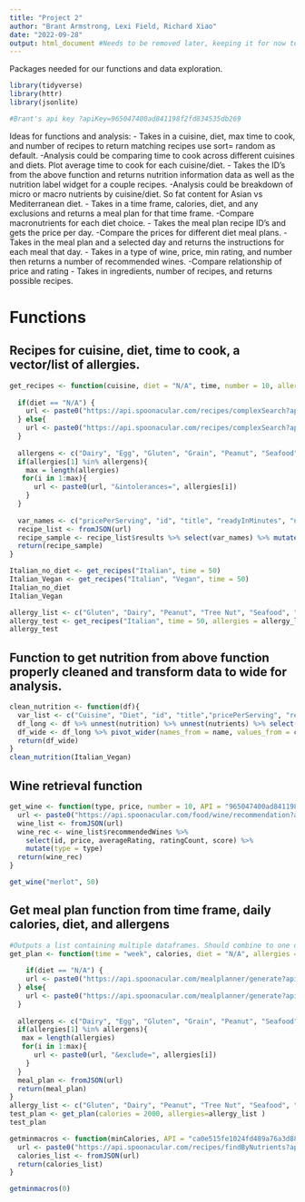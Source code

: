 ---
title: "Project 2"
author: "Brant Armstrong, Lexi Field, Richard Xiao"
date: "2022-09-28"
output: html_document #Needs to be removed later, keeping it for now to test how the file knits.
---

Packages needed for our functions and data exploration.
```{r, message=FALSE}
library(tidyverse)
library(httr)
library(jsonlite)

#Brant's api key ?apiKey=965047400ad841198f2fd834535db269
```

Ideas for functions and analysis:
- Takes in a cuisine, diet, max time to cook, and number of recipes to return matching recipes use sort= random as default. 
  -Analysis could be comparing time to cook across different cuisines and diets. Plot average time to cook for each cuisine/diet. 
- Takes the ID's from the above function and returns nutrition information data as well as the nutrition label widget for a couple recipes.
  -Analysis could be breakdown of micro or macro nutrients by cuisine/diet. So fat content for Asian vs Mediterranean diet.
- Takes in a time frame, calories, diet, and any exclusions and returns a meal plan for that time frame.
  -Compare macronutrients for each diet choice.
- Takes the meal plan recipe ID's and gets the price per day.
  -Compare the prices for different diet meal plans.
- Takes in the meal plan and a selected day and returns the instructions for each meal that day.
- Takes in a type of wine, price, min rating, and number then returns a number of recommended wines.
  -Compare relationship of price and rating
- Takes in ingredients, number of recipes, and returns possible recipes.

# **Functions**


## Recipes for cuisine, diet, time to cook, a vector/list of allergies.

```{r}
get_recipes <- function(cuisine, diet = "N/A", time, number = 10, allergies = "None", API = "ca0e515fe1024fd489a76a3d88fcb775"){
  
  if(diet == "N/A") {
    url <- paste0("https://api.spoonacular.com/recipes/complexSearch?apiKey=", API, "&cuisine=", cuisine,"&maxReadyTime=", time, "&number=", number, "&sort=random&addRecipeNutrition=true")
  } else{
    url <- paste0("https://api.spoonacular.com/recipes/complexSearch?apiKey=", API, "&cuisine=", cuisine, "&diet=", diet,"&maxReadyTime=", time,"&number=", number, "&sort=random&addRecipeNutrition=true")
  }
  
  allergens <- c("Dairy", "Egg", "Gluten", "Grain", "Peanut", "Seafood", "Sesame", "Shellfish", "Soy", "Sulfite", "Tree Nut", "Wheat")
  if(allergies[1] %in% allergens){
    max = length(allergies)
   for(i in 1:max){
      url <- paste0(url, "&intolerances=", allergies[i])
    }
  }
  
  var_names <- c("pricePerServing", "id", "title", "readyInMinutes", "nutrition", "servings")
  recipe_list <- fromJSON(url)
  recipe_sample <- recipe_list$results %>% select(var_names) %>% mutate(Cuisine = cuisine, Diet = diet)
  return(recipe_sample)
}

Italian_no_diet <- get_recipes("Italian", time = 50)
Italian_Vegan <- get_recipes("Italian", "Vegan", time = 50)
Italian_no_diet
Italian_Vegan

allergy_list <- c("Gluten", "Dairy", "Peanut", "Tree Nut", "Seafood", "Shellfish")
allergy_test <- get_recipes("Italian", time = 50, allergies = allergy_list)
allergy_test
```


## Function to get nutrition from above function properly cleaned and transform data to wide for analysis.

```{r}
clean_nutrition <- function(df){
  var_list <- c("Cuisine", "Diet", "id", "title","pricePerServing", "readyInMinutes", "name", "amount", "unit", "servings" )
  df_long <- df %>% unnest(nutrition) %>% unnest(nutrients) %>% select(var_list)
  df_wide <- df_long %>% pivot_wider(names_from = name, values_from = c(amount, unit ))
  return(df_wide)
}
clean_nutrition(Italian_Vegan)
```

## Wine retrieval function
```{r}
get_wine <- function(type, price, number = 10, API = "965047400ad841198f2fd834535db269"){
  url <- paste0("https://api.spoonacular.com/food/wine/recommendation?apiKey=", API, "&wine=", type, "&maxPrice=", price, "&number=", number)
  wine_list <- fromJSON(url)
  wine_rec <- wine_list$recommendedWines %>% 
    select(id, price, averageRating, ratingCount, score) %>% 
    mutate(type = type)
  return(wine_rec)
}

get_wine("merlot", 50)

```

## Get meal plan function from time frame, daily calories, diet, and allergens

```{r}
#Outputs a list containing multiple dataframes. Should combine to one dataframe.
get_plan <- function(time = "week", calories, diet = "N/A", allergies = "None", API = "965047400ad841198f2fd834535db269"){
  
    if(diet == "N/A") {
    url <- paste0("https://api.spoonacular.com/mealplanner/generate?apiKey=", API, "&timeFrame=", time,"&targetCalories=", calories)
  } else{
    url <- paste0("https://api.spoonacular.com/mealplanner/generate?apiKey=", API, "&timeFrame=", time, "&diet=", diet,"&targetCalories=", calories)
  }
  
  allergens <- c("Dairy", "Egg", "Gluten", "Grain", "Peanut", "Seafood", "Sesame", "Shellfish", "Soy", "Sulfite", "Tree Nut", "Wheat")
  if(allergies[1] %in% allergens){
   max = length(allergies)
   for(i in 1:max){
      url <- paste0(url, "&exclude=", allergies[i])
    }
  }
  meal_plan <- fromJSON(url)
  return(meal_plan)
}
allergy_list <- c("Gluten", "Dairy", "Peanut", "Tree Nut", "Seafood", "Shellfish")
test_plan <- get_plan(calories = 2000, allergies=allergy_list )
test_plan
```


```{r}
getminmacros <- function(minCalories, API = "ca0e515fe1024fd489a76a3d88fcb775"){
  url <- paste0("https://api.spoonacular.com/recipes/findByNutrients?apiKey=", API, "&minCalories=", minCalories)
  calories_list <- fromJSON(url)
  return(calories_list)
}

getminmacros(0)
```


